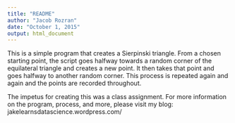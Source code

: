 ```yaml
---
title: "README"
author: "Jacob Rozran"
date: "October 1, 2015"
output: html_document
---
```


This is a simple program that creates a Sierpinski triangle. From a chosen 
starting point, the script goes halfway towards a random corner of the 
equilateral triangle and creates a new point. It then takes that point and goes
halfway to another random corner. This process is repeated again and again
and the points are recorded throughout. 

The impetus for creating this was a class assignment. For more information on
the program, process, and more, please visit my blog:
jakelearnsdatascience.wordpress.com/